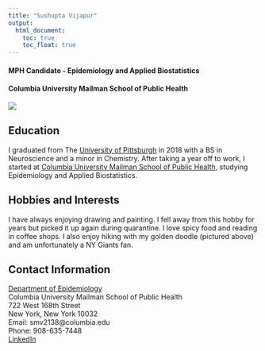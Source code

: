 ```yaml
---
title: "Sushupta Vijapur"
output: 
  html_document:
    toc: true
    toc_float: true
---
```



#### MPH Candidate - Epidemiology and Applied Biostatistics 
#### Columbia University Mailman School of Public Health

![](images/me.jpg)

## Education

I graduated from The [University of Pittsburgh](http://neuroscience.pitt.edu/) in 2018 with a BS in Neuroscience and a minor in Chemistry. After taking a year off to work, I started at [Columbia University Mailman School of Public Health](https://www.publichealth.columbia.edu/academics/departments/epidemiology), studying Epidemiology and Applied Biostatistics.


## Hobbies and Interests

I have always enjoying drawing and painting. I fell away from this hobby for years but picked it up again during quarantine. I love spicy food and reading in coffee shops. I also enjoy hiking with my golden doodle (pictured above) and am unfortunately a NY Giants fan. 


## Contact Information

[Department of Epidemiology](https://www.publichealth.columbia.edu/academics/departments/epidemiology)\
Columbia University Mailman School of Public Health\
722 West 168th Street\
New York, New York 10032\
Email: smv2138@columbia.edu\
Phone: 908-635-7448\
[LinkedIn](https://www.linkedin.com/in/sushupta-vijapur-25b944148/) 